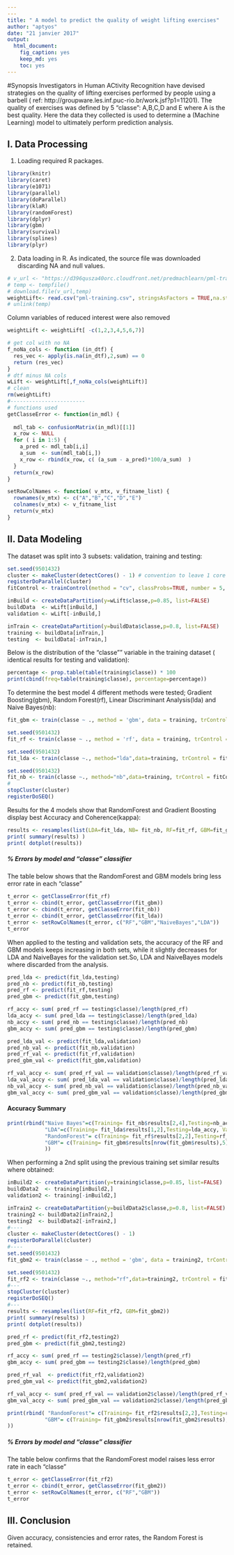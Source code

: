 ```yaml
---
---
title: " A model to predict the quality of weight lifting exercises"
author: "aptyos"
date: "21 janvier 2017"
output: 
  html_document: 
    fig_caption: yes
    keep_md: yes
    toc: yes
---
```


#Synopsis
Investigators in Human ACtivity Recognition have devised strategies on the quality of lifting exercises performed by 
people using a barbell ( ref: http://groupware.les.inf.puc-rio.br/work.jsf?p1=11201).
The quality of exercises was defined by 5 "classe": A,B,C,D and E where A is the best quality.
Here the data they collected is used to determine a (Machine Learning) model to ultimately perform prediction analysis.


## I. Data Processing

1. Loading required R packages.
```r
library(knitr)
library(caret)
library(e1071)
library(parallel)
library(doParallel)
library(klaR)
library(randomForest)
library(dplyr)
library(gbm)
library(survival)
library(splines)
library(plyr)
```

2. Data loading in R. 
As indicated, the source file was downloaded discarding NA and null values.
```r
# v_url <- "https://d396qusza40orc.cloudfront.net/predmachlearn/pml-training.csv"
# temp <- tempfile()
# download.file(v_url,temp)
weightLift<- read.csv("pml-training.csv", stringsAsFactors = TRUE,na.strings = c("NA","") )
# unlink(temp)
```

Column variables of reduced interest were also removed
```r
weightLift <- weightLift[ -c(1,2,3,4,5,6,7)]

# get col with no NA
f_noNa_cols <- function (in_dtf) {
  res_vec <- apply(is.na(in_dtf),2,sum) == 0
  return (res_vec)
}
# dtf minus NA cols
wLift <- weightLift[,f_noNa_cols(weightLift)]
# clean
rm(weightLift)
#------------------------
# functions used
getClasseError <- function(in_mdl) {
  
  mdl_tab <- confusionMatrix(in_mdl)[[1]]
  x_row <- NULL
  for ( i in 1:5) {
    a_pred <- mdl_tab[i,i]
    a_sum  <- sum(mdl_tab[i,])
    x_row <- rbind(x_row, c( (a_sum - a_pred)*100/a_sum)  )
  }
  return(x_row)
}

setRowColNames <- function( v_mtx, v_fitname_list) {
  rownames(v_mtx) <- c("A","B","C","D","E")
  colnames(v_mtx) <- v_fitname_list
  return(v_mtx)
}
```

## II. Data Modeling

The dataset was split into 3 subsets: validation, training and testing:
```r
set.seed(9501432)
cluster <- makeCluster(detectCores() - 1) # convention to leave 1 core for OS
registerDoParallel(cluster)
fitControl <- trainControl(method = "cv", classProbs=TRUE, number = 5, allowParallel = TRUE)

inBuild <- createDataPartition(y=wLift$classe,p=0.85, list=FALSE)
buildData  <- wLift[inBuild,]
validation <- wLift[-inBuild,]

inTrain <- createDataPartition(y=buildData$classe,p=0.8, list=FALSE)
training <- buildData[inTrain,]
testing  <- buildData[-inTrain,]
```


Below is the distribution of the "classe"" variable in the training dataset ( identical results for testing and validation):
```r
percentage <- prop.table(table(training$classe)) * 100
print(cbind(freq=table(training$classe), percentage=percentage))
``` 

To determine the best model 4 different methods were tested; Gradient Boosting(gbm), Random Forest(rf), Linear Discriminant Analysis(lda) and Naive Bayes(nb):
```r
fit_gbm <- train(classe ~ ., method = 'gbm', data = training, trControl = fitControl, verbose=FALSE )

set.seed(9501432)
fit_rf <- train(classe ~ ., method = 'rf', data = training, trControl = fitControl)

set.seed(9501432)
fit_lda <- train(classe ~., method="lda",data=training, trControl = fitControl)

set.seed(9501432)
fit_nb <- train(classe ~., method="nb",data=training, trControl = fitControl)
#
stopCluster(cluster)
registerDoSEQ()
```

Results for the 4 models show that RandomForest and Gradient Boosting display best Accuracy and Coherence(kappa):
```r
results <- resamples(list(LDA=fit_lda, NB= fit_nb, RF=fit_rf, GBM=fit_gbm))
print( summary(results) )
print( dotplot(results))
``` 


##### % Errors by model and "classe" classifier
The table below shows that the RandomForest and GBM models bring less error rate in each "classe"
```r
t_error <- getClasseError(fit_rf)
t_error <- cbind(t_error, getClasseError(fit_gbm))
t_error <- cbind(t_error, getClasseError(fit_nb))
t_error <- cbind(t_error, getClasseError(fit_lda))
t_error <- setRowColNames(t_error, c("RF","GBM","NaiveBayes","LDA"))
t_error
```


When applied to the testing and validation sets, the accuracy of the RF and GBM models keeps increasing in both sets,
while it slightly decreases for LDA and NaiveBayes for the validation set.So, LDA and NaiveBayes models where discarded from the analysis.
```r
pred_lda <- predict(fit_lda,testing)
pred_nb <- predict(fit_nb,testing)
pred_rf <- predict(fit_rf,testing)
pred_gbm <- predict(fit_gbm,testing)

rf_accy <- sum( pred_rf == testing$classe)/length(pred_rf)
lda_accy <- sum( pred_lda == testing$classe)/length(pred_lda)
nb_accy <- sum( pred_nb == testing$classe)/length(pred_nb)
gbm_accy <- sum( pred_gbm == testing$classe)/length(pred_gbm)

pred_lda_val <- predict(fit_lda,validation)
pred_nb_val <- predict(fit_nb,validation)
pred_rf_val <- predict(fit_rf,validation)
pred_gbm_val <- predict(fit_gbm,validation)

rf_val_accy <- sum( pred_rf_val == validation$classe)/length(pred_rf_val)
lda_val_accy <- sum( pred_lda_val == validation$classe)/length(pred_lda_val)
nb_val_accy <- sum( pred_nb_val == validation$classe)/length(pred_nb_val)
gbm_val_accy <- sum( pred_gbm_val == validation$classe)/length(pred_gbm_val)
```

#### Accuracy Summary
```r
print(rbind("Naive Bayes"=c(Training= fit_nb$results[2,4],Testing=nb_accy, Validation=nb_val_accy ),
            "LDA"=c(Training= fit_lda$results[1,2],Testing=lda_accy, Validation=lda_val_accy ),
            "RandomForest"= c(Training= fit_rf$results[2,2],Testing=rf_accy, Validation=rf_val_accy ),
            "GBM"= c(Training= fit_gbm$results[nrow(fit_gbm$results),5],Testing=gbm_accy, Validation=gbm_val_accy )
            ))
```


When performing a 2nd split using the previous training set similar results where obtained:
```r
inBuild2 <- createDataPartition(y=training$classe,p=0.85, list=FALSE)
buildData2  <- training[inBuild2,]
validation2 <- training[-inBuild2,]

inTrain2 <- createDataPartition(y=buildData2$classe,p=0.8, list=FALSE)
training2 <- buildData2[inTrain2,]
testing2  <- buildData2[-inTrain2,]
#----
cluster <- makeCluster(detectCores() - 1) 
registerDoParallel(cluster)
#----
set.seed(9501432)
fit_gbm2 <- train(classe ~ ., method = 'gbm', data = training2, trControl = fitControl, verbose=FALSE)

set.seed(9501432)
fit_rf2 <- train(classe ~., method="rf",data=training2, trControl = fitControl)
#---
stopCluster(cluster)
registerDoSEQ()
#---
results <- resamples(list(RF=fit_rf2, GBM=fit_gbm2))
print( summary(results) )
print( dotplot(results))

pred_rf <- predict(fit_rf2,testing2)
pred_gbm <- predict(fit_gbm2,testing2)

rf_accy <- sum( pred_rf == testing2$classe)/length(pred_rf)
gbm_accy <- sum( pred_gbm == testing2$classe)/length(pred_gbm)

pred_rf_val  <- predict(fit_rf2,validation2)
pred_gbm_val <- predict(fit_gbm2,validation2)

rf_val_accy <- sum( pred_rf_val == validation2$classe)/length(pred_rf_val)
gbm_val_accy <- sum( pred_gbm_val == validation2$classe)/length(pred_gbm_val)

print(rbind( "RandomForest"= c(Training= fit_rf2$results[2,2],Testing=rf_accy, Validation=rf_val_accy ),
            "GBM"= c(Training= fit_gbm2$results[nrow(fit_gbm2$results),5],Testing=gbm_accy, Validation=gbm_val_accy )
))
``` 

##### % Errors by model and "classe" classifier
The table below confirms that the RandomForest model raises less error rate in each "classe"
```r
t_error <- getClasseError(fit_rf2)
t_error <- cbind(t_error, getClasseError(fit_gbm2))
t_error <- setRowColNames(t_error, c("RF","GBM"))
t_error
``` 

## III. Conclusion
Given accuracy,  consistencies and error rates, the Random Forest is retained.


